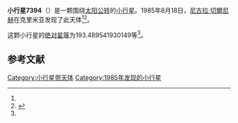 {{Infobox planet
| bgcolour = #FFFFC0
| name = 7394 Xanthomalitia
| symbol = 
| image = 
| caption = 
| discovery = yes
| discovery_ref = 
| discoverer = [[尼古拉·切爾尼赫|尼古拉·切爾尼赫]]
| discovery_site = [[克里米亚|克里米亚]] 
| discovered = 1985年8月18日
| designations = yes
| mp_name = 
| named_after = 
| alt_names = 1985 QX4/ 1931 VH / 1993 RG2
| mp_category = [[外小行星带|外小行星带]]
| orbit_ref = <ref name="a">[http://ssd.jpl.nasa.gov/sbdb.cgi?sstr=7394 7394 Xanthomalitia] {{Wayback|url=http://ssd.jpl.nasa.gov/sbdb.cgi?sstr=7394 |date=20201124024151 }}，小行星數據庫瀏覽器（JPL Small-Body Database Browser）－[[美国国家航空航天局|美国国家航空航天局]]喷气推进实验室</ref>
| epoch = 2456400.5 (2013年4月18日更新)
| aphelion = {{convert|4.061680964640888|AU|km|3|abbr=on|lk=out}}
| perihelion = {{convert|3.792136684201644|AU|km|3|abbr=on}}
| semimajor = {{convert|3.926908824421266|AU|km|3|abbr=on}}
| eccentricity = 0.03432016
| period = 2842.331013 [[日|日]]<br />7.78[[儒略年|儒略年]]
| avg_speed = 
| inclination = 8.612599071269047
| asc_node = 174.7271019248367
| mean_anomaly = 
| arg_peri = 193.489541930149
| satellites = 
| physical_characteristics = yes
| dimensions = 
| mass = 
| density = 
| surface_grav = 
| escape_velocity = 
| sidereal_day = 
| axial_tilt = 
| pole_ecliptic_lat = 
| pole_ecliptic_lon = 
| albedo = 
| temperatures= 
| temp_name1 = 
| mean_temp_1 = 
| max_temp_1 = 
| temp_name2 = 
| max_temp_2 = 
| spectral_type = 
| abs_magnitude = 193.489541930149
}}

'''小行星7394'''（{{lang-en|7394 Xanthomalitia}}）是一颗围绕[[太阳|太阳]][[公转|公转]]的[[小行星|小行星]]。1985年8月18日，[[尼古拉·切爾尼赫|尼古拉·切爾尼赫]]在克里米亚发现了此天体<ref name="a" /><ref>{{cite news|title=小行星列表|url=http://cfa-www.harvard.edu/iau/lists/NumberedMPs.txt|accessdate=2013-07-08|newspaper=哈佛大学|archive-date=2008-05-17|archive-url=https://web.archive.org/web/20080517010638/http://cfa-www.harvard.edu/iau/lists/NumberedMPs.txt|dead-url=no}}</ref>。

这颗小行星的[[绝对星等|绝对星等]]为193.489541930149等<ref name="a" />。

==参考文献==
{{reflist}}
{{Minor Planet Number|[[小行星7393|小行星7393]]|[[小行星7395|小行星7395]]}}

{{小天体}}

[[Category:小行星带天体|Category:小行星带天体]]
[[Category:1985年发现的小行星|Category:1985年发现的小行星]]

{{asteroid-stub}}